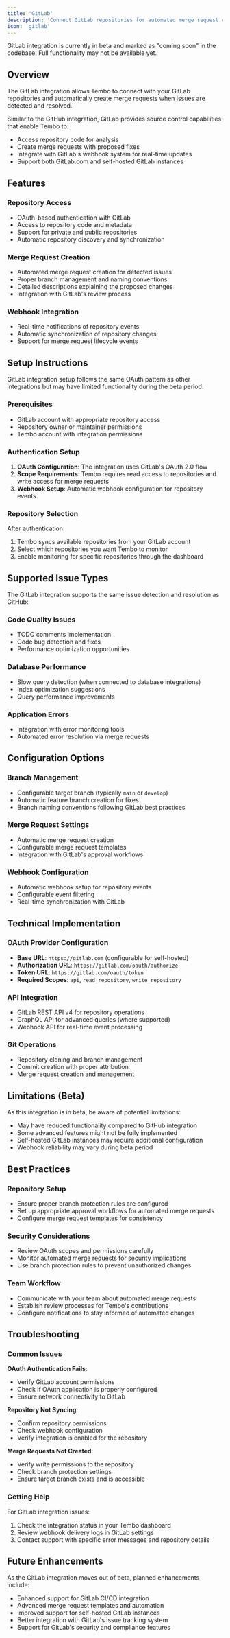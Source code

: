 ```yaml
---
title: 'GitLab'
description: 'Connect GitLab repositories for automated merge request creation'
icon: 'gitlab'
---
```


<Warning>
GitLab integration is currently in beta and marked as "coming soon" in the codebase. Full functionality may not be available yet.
</Warning>

## Overview

The GitLab integration allows Tembo to connect with your GitLab repositories and automatically create merge requests when issues are detected and resolved.

Similar to the GitHub integration, GitLab provides source control capabilities that enable Tembo to:

- Access repository code for analysis
- Create merge requests with proposed fixes
- Integrate with GitLab's webhook system for real-time updates
- Support both GitLab.com and self-hosted GitLab instances

## Features

### Repository Access
- OAuth-based authentication with GitLab
- Access to repository code and metadata
- Support for private and public repositories
- Automatic repository discovery and synchronization

### Merge Request Creation
- Automated merge request creation for detected issues
- Proper branch management and naming conventions
- Detailed descriptions explaining the proposed changes
- Integration with GitLab's review process

### Webhook Integration
- Real-time notifications of repository events
- Automatic synchronization of repository changes
- Support for merge request lifecycle events

## Setup Instructions

<Info>
GitLab integration setup follows the same OAuth pattern as other integrations but may have limited functionality during the beta period.
</Info>

### Prerequisites

- GitLab account with appropriate repository access
- Repository owner or maintainer permissions
- Tembo account with integration permissions

### Authentication Setup

1. **OAuth Configuration**: The integration uses GitLab's OAuth 2.0 flow
2. **Scope Requirements**: Tembo requires read access to repositories and write access for merge requests
3. **Webhook Setup**: Automatic webhook configuration for repository events

### Repository Selection

After authentication:
1. Tembo syncs available repositories from your GitLab account
2. Select which repositories you want Tembo to monitor
3. Enable monitoring for specific repositories through the dashboard

## Supported Issue Types

The GitLab integration supports the same issue detection and resolution as GitHub:

### Code Quality Issues
- TODO comments implementation
- Code bug detection and fixes
- Performance optimization opportunities

### Database Performance
- Slow query detection (when connected to database integrations)
- Index optimization suggestions
- Query performance improvements

### Application Errors
- Integration with error monitoring tools
- Automated error resolution via merge requests

## Configuration Options

### Branch Management
- Configurable target branch (typically `main` or `develop`)
- Automatic feature branch creation for fixes
- Branch naming conventions following GitLab best practices

### Merge Request Settings
- Automatic merge request creation
- Configurable merge request templates
- Integration with GitLab's approval workflows

### Webhook Configuration
- Automatic webhook setup for repository events
- Configurable event filtering
- Real-time synchronization with GitLab

## Technical Implementation

### OAuth Provider Configuration
- **Base URL**: `https://gitlab.com` (configurable for self-hosted)
- **Authorization URL**: `https://gitlab.com/oauth/authorize`
- **Token URL**: `https://gitlab.com/oauth/token`
- **Required Scopes**: `api`, `read_repository`, `write_repository`

### API Integration
- GitLab REST API v4 for repository operations
- GraphQL API for advanced queries (where supported)
- Webhook API for real-time event processing

### Git Operations
- Repository cloning and branch management
- Commit creation with proper attribution
- Merge request creation and management

## Limitations (Beta)

<Warning>
As this integration is in beta, be aware of potential limitations:
</Warning>

- May have reduced functionality compared to GitHub integration
- Some advanced features might not be fully implemented
- Self-hosted GitLab instances may require additional configuration
- Webhook reliability may vary during beta period

## Best Practices

### Repository Setup
- Ensure proper branch protection rules are configured
- Set up appropriate approval workflows for automated merge requests
- Configure merge request templates for consistency

### Security Considerations
- Review OAuth scopes and permissions carefully
- Monitor automated merge requests for security implications
- Use branch protection rules to prevent unauthorized changes

### Team Workflow
- Communicate with your team about automated merge requests
- Establish review processes for Tembo's contributions
- Configure notifications to stay informed of automated changes

## Troubleshooting

### Common Issues

**OAuth Authentication Fails**:
- Verify GitLab account permissions
- Check if OAuth application is properly configured
- Ensure network connectivity to GitLab

**Repository Not Syncing**:
- Confirm repository permissions
- Check webhook configuration
- Verify integration is enabled for the repository

**Merge Requests Not Created**:
- Verify write permissions to the repository
- Check branch protection settings
- Ensure target branch exists and is accessible

### Getting Help

For GitLab integration issues:
1. Check the integration status in your Tembo dashboard
2. Review webhook delivery logs in GitLab settings
3. Contact support with specific error messages and repository details

## Future Enhancements

As the GitLab integration moves out of beta, planned enhancements include:

- Enhanced support for GitLab CI/CD integration
- Advanced merge request templates and automation
- Improved support for self-hosted GitLab instances
- Better integration with GitLab's issue tracking system
- Support for GitLab's security and compliance features